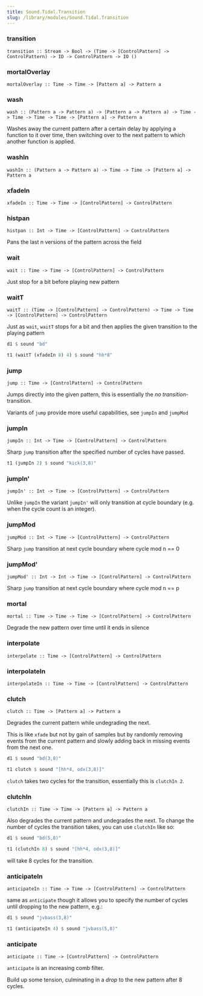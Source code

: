 ```yaml
---
title: Sound.Tidal.Transition
slug: /library/modules/Sound.Tidal.Transition
---
```


<!------------------------------------------------------------------------------
THIS IS A DOC FILE AUTOMATICALLY GENERATED FROM:

https://github.com/tidalcycles/Tidal/blob/main/src/Sound/Tidal/Transition.hs

It's based on the documentation comments in the Tidal code.
Do not edit it directly--to update this documentation, please submit a
change to the original file in the Tidal repository. Thanks!
------------------------------------------------------------------------------->

### transition
```
transition :: Stream -> Bool -> (Time -> [ControlPattern] -> ControlPattern) -> ID -> ControlPattern -> IO () 
```

### mortalOverlay
```
mortalOverlay :: Time -> Time -> [Pattern a] -> Pattern a 
```

### wash
```
wash :: (Pattern a -> Pattern a) -> (Pattern a -> Pattern a) -> Time -> Time -> Time -> Time -> [Pattern a] -> Pattern a 
```

Washes away the current pattern after a certain delay by applying a
    function to it over time, then switching over to the next pattern to
    which another function is applied.

### washIn
```
washIn :: (Pattern a -> Pattern a) -> Time -> Time -> [Pattern a] -> Pattern a 
```

### xfadeIn
```
xfadeIn :: Time -> Time -> [ControlPattern] -> ControlPattern 
```

### histpan
```
histpan :: Int -> Time -> [ControlPattern] -> ControlPattern 
```

Pans the last n versions of the pattern across the field

### wait
```
wait :: Time -> Time -> [ControlPattern] -> ControlPattern 
```

Just stop for a bit before playing new pattern

### waitT
```
waitT :: (Time -> [ControlPattern] -> ControlPattern) -> Time -> Time -> [ControlPattern] -> ControlPattern 
```

Just as `wait`, `waitT` stops for a bit and then applies the given transition to the playing pattern

```haskell
d1 $ sound "bd"

t1 (waitT (xfadeIn 8) 4) $ sound "hh*8"
```
### jump
```
jump :: Time -> [ControlPattern] -> ControlPattern 
```

Jumps directly into the given pattern, this is essentially the _no transition_-transition.

Variants of `jump` provide more useful capabilities, see `jumpIn` and `jumpMod`

### jumpIn
```
jumpIn :: Int -> Time -> [ControlPattern] -> ControlPattern 
```

Sharp `jump` transition after the specified number of cycles have passed.

```haskell
t1 (jumpIn 2) $ sound "kick(3,8)"
```
### jumpIn'
```
jumpIn' :: Int -> Time -> [ControlPattern] -> ControlPattern 
```

Unlike `jumpIn` the variant `jumpIn'` will only transition at cycle boundary (e.g. when the cycle count is an integer).

### jumpMod
```
jumpMod :: Int -> Time -> [ControlPattern] -> ControlPattern 
```

Sharp `jump` transition at next cycle boundary where cycle mod n == 0

### jumpMod'
```
jumpMod' :: Int -> Int -> Time -> [ControlPattern] -> ControlPattern 
```

Sharp `jump` transition at next cycle boundary where cycle mod n == p

### mortal
```
mortal :: Time -> Time -> Time -> [ControlPattern] -> ControlPattern 
```

Degrade the new pattern over time until it ends in silence

### interpolate
```
interpolate :: Time -> [ControlPattern] -> ControlPattern 
```

### interpolateIn
```
interpolateIn :: Time -> Time -> [ControlPattern] -> ControlPattern 
```

### clutch
```
clutch :: Time -> [Pattern a] -> Pattern a 
```

Degrades the current pattern while undegrading the next.

This is like `xfade` but not by gain of samples but by randomly removing events from the current pattern and slowly adding back in missing events from the next one.

```haskell
d1 $ sound "bd(3,8)"

t1 clutch $ sound "[hh*4, odx(3,8)]"
```
`clutch` takes two cycles for the transition, essentially this is `clutchIn 2`.

### clutchIn
```
clutchIn :: Time -> Time -> [Pattern a] -> Pattern a 
```

Also degrades the current pattern and undegrades the next.
To change the number of cycles the transition takes, you can use `clutchIn` like so:

```haskell
d1 $ sound "bd(5,8)"

t1 (clutchIn 8) $ sound "[hh*4, odx(3,8)]"
```
will take 8 cycles for the transition.

### anticipateIn
```
anticipateIn :: Time -> Time -> [ControlPattern] -> ControlPattern 
```

same as `anticipate` though it allows you to specify the number of cycles until dropping to the new pattern, e.g.:

```haskell
d1 $ sound "jvbass(3,8)"

t1 (anticipateIn 4) $ sound "jvbass(5,8)"
```
### anticipate
```
anticipate :: Time -> [ControlPattern] -> ControlPattern 
```

`anticipate` is an increasing comb filter.

Build up some tension, culminating in a _drop_ to the new pattern after 8 cycles.

